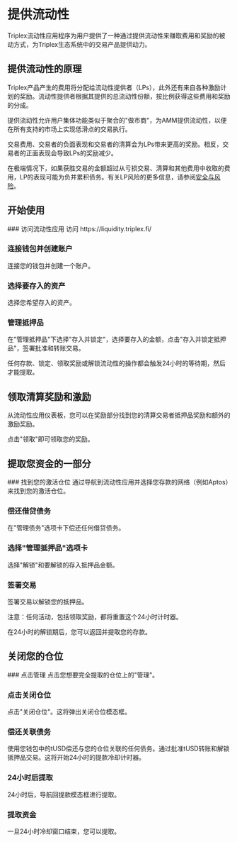 
# 提供流动性

<Callout type="info">
  Triplex流动性应用程序为用户提供了一种通过提供流动性来赚取费用和奖励的被动方式，为Triplex生态系统中的交易产品提供动力。
</Callout>

## 提供流动性的原理

Triplex产品产生的费用将分配给流动性提供者（LPs），此外还有来自各种激励计划的奖励。流动性提供者根据其提供的总流动性份额，按比例获得这些费用和奖励的分成。

提供流动性允许用户集体功能类似于聚合的"做市商"，为AMM提供流动性，以便在所有支持的市场上实现低滑点的交易执行。

交易费用、交易者的负面表现和交易者的清算会为LPs带来更高的奖励。相反，交易者的正面表现会导致LPs的奖励减少。

在极端情况下，如果获胜交易的金额超过从亏损交易、清算和其他费用中收取的费用，LP的表现可能为负并累积债务。有关LP风险的更多信息，请参阅[安全与风险](/zh-SG/TriplexProtocol/SecurityAndRisks/page)。

## 开始使用

<Steps>
  ### 访问流动性应用
  访问 https://liquidity.triplex.fi/ 

  ### 连接钱包并创建账户
  连接您的钱包并创建一个账户。
  
  ### 选择要存入的资产
  选择您希望存入的资产。
  
  ### 管理抵押品
  在"管理抵押品"下选择"存入并锁定"，选择要存入的金额，点击"存入并锁定抵押品"，签署批准和转账交易。
</Steps>

任何存款、锁定、领取奖励或解锁流动性的操作都会触发24小时的等待期，然后才能提取。

## 领取清算奖励和激励

从流动性应用仪表板，您可以在奖励部分找到您的清算交易者抵押品奖励和额外的激励奖励。

点击"领取"即可领取您的奖励。

## 提取您资金的一部分

<Steps>
  ### 找到您的激活仓位
  通过导航到流动性应用并选择您存款的网络（例如Aptos）来找到您的激活仓位。
  
  ### 偿还借贷债务
  在"管理债务"选项卡下偿还任何借贷债务。
  
  ### 选择"管理抵押品"选项卡
  选择"解锁"和要解锁的存入抵押品金额。
  
  ### 签署交易
  签署交易以解锁您的抵押品。
</Steps>

注意：任何活动，包括领取奖励，都将重置这个24小时计时器。

在24小时的解锁期后，您可以返回并提取您的存款。

## 关闭您的仓位

<Steps>
  ### 点击管理
  点击您想要完全提取的仓位上的"管理"。
  
  ### 点击关闭仓位
  点击"关闭仓位"。这将弹出关闭仓位模态框。
  
  ### 偿还关联债务
  使用您钱包中的tUSD偿还与您的仓位关联的任何债务。通过批准tUSD转账和解锁抵押品交易。这将开始24小时的提款冷却计时器。
  
  ### 24小时后提取
  24小时后，导航回提款模态框进行提取。
  
  ### 提取资金
  一旦24小时冷却窗口结束，您可以提取。
</Steps> 